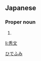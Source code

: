 ==Japanese==
{{ja-kanjitab|秀|文}}

===Proper noun===
{{ja-pos|proper|ひでふみ}}

# {{given name|male|lang=ja}}

[[Category:Japanese male given names|ひでふみ]]

[[li:秀文]]